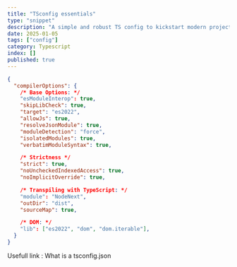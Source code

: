 ```yaml
---
title: "TSconfig essentials"
type: "snippet"
description: "A simple and robust TS config to kickstart modern projects"
date: 2025-01-05
tags: ["config"]
category: Typescript
index: []
published: true
---
```


```json
{
  "compilerOptions": {
    /* Base Options: */
    "esModuleInterop": true,
    "skipLibCheck": true,
    "target": "es2022",
    "allowJs": true,
    "resolveJsonModule": true,
    "moduleDetection": "force",
    "isolatedModules": true,
    "verbatimModuleSyntax": true,

    /* Strictness */
    "strict": true,
    "noUncheckedIndexedAccess": true,
    "noImplicitOverride": true,

    /* Transpiling with TypeScript: */
    "module": "NodeNext",
    "outDir": "dist",
    "sourceMap": true,

    /* DOM: */
    "lib": ["es2022", "dom", "dom.iterable"],
  }
}
```

Usefull link : <CustomLink isExternal href='https://www.typescriptlang.org/docs/handbook/tsconfig-json.html'>What is a tsconfig.json</CustomLink>

<SpacerM />